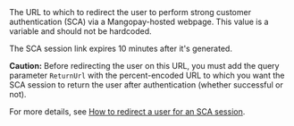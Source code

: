 <ResponseField name="RedirectUrl" type="string" >    
The URL to which to redirect the user to perform strong customer authentication (SCA) via a Mangopay-hosted webpage. This value is a variable and should not be hardcoded. 

The SCA session link expires 10 minutes after it's generated.

**Caution:** Before redirecting the user on this URL, you must add the query parameter `ReturnUrl`  with the percent-encoded URL to which you want the SCA session to return the user after authentication (whether successful or not). 

For more details, see [How to redirect a user for an SCA session](/guides/users/sca/session#how-to-redirect-a-user-for-sca).
</ResponseField>